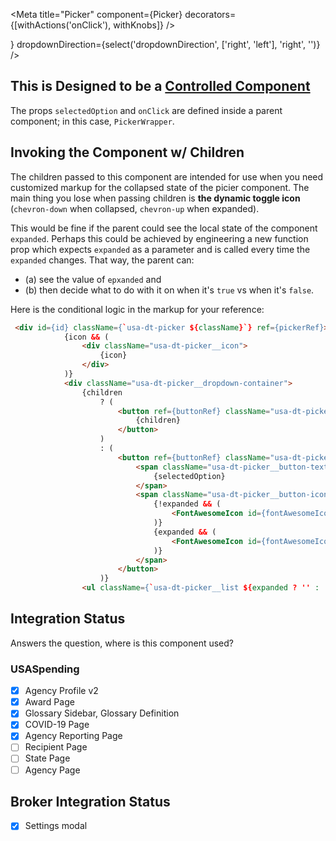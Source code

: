 
<Meta
    title="Picker"
    component={Picker}
    decorators={[withActions('onClick'), withKnobs]}
/>

<Preview>
    <Story name='Default'>
        <PickerWrapper>
            <Picker
                isFixedWidth={boolean('isFixedWidth', false)}
                icon={<FontAwesomeIcon icon="calendar-alt" size="lg" color="black" />}
                dropdownDirection={select('dropdownDirection', ['right', 'left'], 'right', '')} />
        </PickerWrapper>
    </Story>
</Preview>

<Preview>
    <Story name='w/ Children'>
        <PickerWrapper>
            <Picker
                isFixedWidth={boolean('isFixedWidth', false)}
                dropdownDirection={select('dropdownDirection', ['right', 'left'], 'right', '')}>
                <FontAwesomeIcon icon="share-alt" size="lg" color="black" />
            </Picker>
        </PickerWrapper>
    </Story>
</Preview>

<Props of={Picker} />


## This is Designed to be a [Controlled Component](https://reactjs.org/docs/forms.html#controlled-components)
The props `selectedOption` and `onClick` are defined inside a parent component; in this case, `PickerWrapper`.

## Invoking the Component w/ Children
The children passed to this component are intended for use when you need customized markup for the collapsed state of the picier component. The main thing you lose when passing children is **the dynamic toggle icon** (`chevron-down` when collapsed, `chevron-up` when expanded).

This would be fine if the parent could see the local state of the component `expanded`. Perhaps this could be achieved by engineering a new function prop which expects `expanded` as a parameter and is called every time the `expanded` changes. That way, the parent can:

- (a) see the value of `epxanded` and
- (b) then decide what to do with it on when it's `true` vs when it's `false`.

Here is the conditional logic in the markup for your reference:

```html
 <div id={id} className={`usa-dt-picker ${className}`} ref={pickerRef}>
            {icon && (
                <div className="usa-dt-picker__icon">
                    {icon}
                </div>
            )}
            <div className="usa-dt-picker__dropdown-container">
                {children
                    ? (
                        <button ref={buttonRef} className="usa-dt-picker__button" onClick={toggleMenu}>
                            {children}
                        </button>
                    )
                    : (
                        <button ref={buttonRef} className="usa-dt-picker__button" onClick={toggleMenu}>
                            <span className="usa-dt-picker__button-text">
                                {selectedOption}
                            </span>
                            <span className="usa-dt-picker__button-icon">
                                {!expanded && (
                                    <FontAwesomeIcon id={fontAwesomeIconId} icon="chevron-down" alt="Toggle menu" color="#555" />
                                )}
                                {expanded && (
                                    <FontAwesomeIcon id={fontAwesomeIconId} icon="chevron-up" alt="Toggle menu" color="#555" />
                                )}
                            </span>
                        </button>
                    )}
                <ul className={`usa-dt-picker__list ${expanded ? '' : 'hide'}`} style={getDropdownListStyles()}>

```

## Integration Status
Answers the question, where is this component used?

### USASpending
- [x] Agency Profile v2
- [x] Award Page
- [x] Glossary Sidebar, Glossary Definition
- [x] COVID-19 Page
- [x] Agency Reporting Page
- [ ] Recipient Page
- [ ] State Page
- [ ] Agency Page

## Broker Integration Status
- [x] Settings modal
